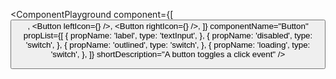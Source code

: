 
<ComponentPlayground
  component={[
    <Button />,
    <Button leftIcon={<HiHome />} />,
    <Button rightIcon={<HiHome />} />,
  ]}
  componentName="Button"
  propList={[
    {
      propName: 'label',
      type: 'textInput',
    },
    {
      propName: 'disabled',
      type: 'switch',
    },
    {
      propName: 'outlined',
      type: 'switch',
    },
    {
      propName: 'loading',
      type: 'switch',
    },
  ]}
  shortDescription="A button toggles a click event"
/>
